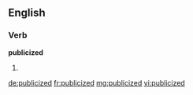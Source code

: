 ==English==

===Verb===
'''publicized'''

# {{past of|publicize}}

[[de:publicized]]
[[fr:publicized]]
[[mg:publicized]]
[[vi:publicized]]